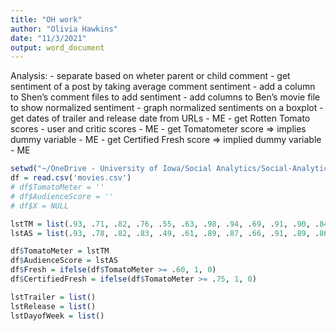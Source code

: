 ```yaml
---
title: "OH work"
author: "Olivia Hawkins"
date: "11/3/2021"
output: word_document
---
```


Analysis:
- separate based on wheter parent or child comment
- get sentiment of a post by taking average comment sentiment
- add a column to Shen's comment files to add sentiment
- add columns to Ben's movie file to show normalized sentiment
- graph normalized sentiments on a boxplot
- get dates of trailer and release date from URLs - ME
- get Rotten Tomato scores - user and critic scores - ME
 - get Tomatometer score => implies dummy variable - ME
 - get Certified Fresh score => implied dummy variable - ME

```r
setwd("~/OneDrive - University of Iowa/Social Analytics/Social-Analytics-Group-Project")
df = read.csv('movies.csv')
# df$TomatoMeter = ''
# df$AudienceScore = ''
# df$X = NULL

lstTM = list(.93, .71, .82, .76, .55, .63, .98, .94, .69, .91, .90, .84, .94, .98, .94, .72, .29, .74, .85, .26, .91, .71, .67, .59, .76, .92, .85, .93, .93, .85, .96, .47, .93, .65, .60, .30, .97, .84, .36, .94, .52, .78, .90, .79, .68, .52, .97, .57, .71)
lstAS = list(.93, .78, .82, .83, .49, .61, .89, .87, .66, .91, .89, .86, .84, .92, .86, .62, .63, .79, .90, .59, .42, .80, .72, .53, .87, .87, .87, .87, .83, .91, .79, .48, .84, .74, .85, .81, .88, .85, .54, .90, .88, .92, .95, .45, .88, .86, .94, .94, .87) 

df$TomatoMeter = lstTM
df$AudienceScore = lstAS
df$Fresh = ifelse(df$TomatoMeter >= .60, 1, 0)
df$CertifiedFresh = ifelse(df$TomatoMeter >= .75, 1, 0)

lstTrailer = list()
lstRelease = list()
lstDayofWeek = list()
```
